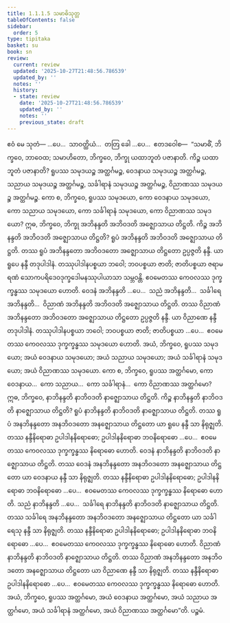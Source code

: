 ```yaml
---
title: 1.1.1.5 သမာဓိသုတ္တ
tableOfContents: false
sidebar:
  order: 5
type: tipitaka
basket: su
book: sn
review:
  current: review
  updated: '2025-10-27T21:48:56.786539'
  updated_by: ''
  notes: ''
  history:
  - state: review
    date: '2025-10-27T21:48:56.786539'
    updated_by: ''
    notes: ''
    previous_state: draft
---
```



<ReviewStatus review={frontmatter.review} showDetails={true} />

<HypothesisAnnotation frontmatter={frontmatter} />

<DynamicBreadcrumb />

<Division number="5" book="sn" e="ch" v="18" p="280">

<Paragraph number="61" book="sn">
ဧဝံ မေ သုတံ— …ပေ…  သာဝတ္ထိယံ…  တတြ ခေါ …ပေ…  ဧတဒဝေါစ—  “သမာဓိံ, ဘိက္ခဝေ, ဘာဝေထ; သမာဟိတော, ဘိက္ခဝေ, ဘိက္ခု ယထာဘူတံ ပဇာနာတိ. ကိဉ္စ ယထာဘူတံ ပဇာနာတိ? ရူပဿ သမုဒယဉ္စ အတ္ထင်္ဂမဉ္စ, ဝေဒနာယ သမုဒယဉ္စ အတ္ထင်္ဂမဉ္စ, သညာယ သမုဒယဉ္စ အတ္ထင်္ဂမဉ္စ, သင်္ခါရာနံ သမုဒယဉ္စ အတ္ထင်္ဂမဉ္စ, ဝိညာဏဿ သမုဒယဉ္စ အတ္ထင်္ဂမဉ္စ.
</Paragraph>

<Paragraph number="62" book="sn">
ကော စ, ဘိက္ခဝေ, ရူပဿ သမုဒယော, ကော ဝေဒနာယ သမုဒယော, ကော သညာယ သမုဒယော, ကော သင်္ခါရာနံ သမုဒယော, ကော ဝိညာဏဿ သမုဒယော? ဣဓ, ဘိက္ခဝေ, ဘိက္ခု အဘိနန္ဒတိ အဘိဝဒတိ အဇ္ဈောသာယ တိဋ္ဌတိ.
</Paragraph>

<Paragraph number="63" book="sn">
ကိဉ္စ အဘိနန္ဒတိ အဘိဝဒတိ အဇ္ဈောသာယ တိဋ္ဌတိ? ရူပံ အဘိနန္ဒတိ အဘိဝဒတိ အဇ္ဈောသာယ တိဋ္ဌတိ. တဿ ရူပံ အဘိနန္ဒတော အဘိဝဒတော အဇ္ဈောသာယ တိဋ္ဌတော ဥပ္ပဇ္ဇတိ နန္ဒီ. ယာ ရူပေ နန္ဒီ တဒုပါဒါနံ. တဿုပါဒါနပစ္စယာ ဘဝေါ; ဘဝပစ္စယာ ဇာတိ; ဇာတိပစ္စယာ ဇရာမရဏံ သောကပရိဒေဝဒုက္ခဒေါမနဿုပါယာသာ သမ္ဘဝန္တိ. ဧဝမေတဿ ကေဝလဿ ဒုက္ခက္ခန္ဓဿ သမုဒယော ဟောတိ.
</Paragraph>

<Paragraph number="64" book="sn">
ဝေဒနံ အဘိနန္ဒတိ …ပေ…  သညံ အဘိနန္ဒတိ…  သင်္ခါရေ အဘိနန္ဒတိ…  ဝိညာဏံ အဘိနန္ဒတိ အဘိဝဒတိ အဇ္ဈောသာယ တိဋ္ဌတိ. တဿ ဝိညာဏံ အဘိနန္ဒတော အဘိဝဒတော အဇ္ဈောသာယ တိဋ္ဌတော ဥပ္ပဇ္ဇတိ နန္ဒီ. ယာ ဝိညာဏေ နန္ဒီ တဒုပါဒါနံ. တဿုပါဒါနပစ္စယာ ဘဝေါ; ဘဝပစ္စယာ ဇာတိ; ဇာတိပစ္စယာ …ပေ…  ဧဝမေတဿ ကေဝလဿ ဒုက္ခက္ခန္ဓဿ သမုဒယော ဟောတိ.
</Paragraph>

<Paragraph number="65" book="sn">
အယံ, ဘိက္ခဝေ, ရူပဿ သမုဒယော; အယံ ဝေဒနာယ သမုဒယော; အယံ သညာယ သမုဒယော; အယံ သင်္ခါရာနံ သမုဒယော; အယံ ဝိညာဏဿ သမုဒယော.
</Paragraph>

<Paragraph number="66" book="sn">
ကော စ, ဘိက္ခဝေ, ရူပဿ အတ္ထင်္ဂမော, ကော ဝေဒနာယ…  ကော သညာယ…  ကော သင်္ခါရာနံ…  ကော ဝိညာဏဿ အတ္ထင်္ဂမော?
</Paragraph>

<Paragraph number="67" book="sn">
ဣဓ, ဘိက္ခဝေ, နာဘိနန္ဒတိ နာဘိဝဒတိ နာဇ္ဈောသာယ တိဋ္ဌတိ.
</Paragraph>

<Paragraph number="68" book="sn">
ကိဉ္စ နာဘိနန္ဒတိ နာဘိဝဒတိ နာဇ္ဈောသာယ တိဋ္ဌတိ? ရူပံ နာဘိနန္ဒတိ နာဘိဝဒတိ နာဇ္ဈောသာယ တိဋ္ဌတိ. တဿ ရူပံ အနဘိနန္ဒတော အနဘိဝဒတော အနဇ္ဈောသာယ တိဋ္ဌတော ယာ ရူပေ နန္ဒီ သာ နိရုဇ္ဈတိ. တဿ နန္ဒီနိရောဓာ ဥပါဒါနနိရောဓော; ဥပါဒါနနိရောဓာ ဘဝနိရောဓော …ပေ…  ဧဝမေတဿ ကေဝလဿ ဒုက္ခက္ခန္ဓဿ နိရောဓော ဟောတိ.
</Paragraph>

<Paragraph number="69" book="sn">
ဝေဒနံ နာဘိနန္ဒတိ နာဘိဝဒတိ နာဇ္ဈောသာယ တိဋ္ဌတိ. တဿ ဝေဒနံ အနဘိနန္ဒတော အနဘိဝဒတော အနဇ္ဈောသာယ တိဋ္ဌတော ယာ ဝေဒနာယ နန္ဒီ သာ နိရုဇ္ဈတိ. တဿ နန္ဒီနိရောဓာ ဥပါဒါနနိရောဓော; ဥပါဒါနနိရောဓာ ဘဝနိရောဓော …ပေ…  ဧဝမေတဿ ကေဝလဿ ဒုက္ခက္ခန္ဓဿ နိရောဓော ဟောတိ.
</Paragraph>

<Paragraph number="70" book="sn">
သညံ နာဘိနန္ဒတိ …ပေ…  သင်္ခါရေ နာဘိနန္ဒတိ နာဘိဝဒတိ နာဇ္ဈောသာယ တိဋ္ဌတိ. တဿ သင်္ခါရေ အနဘိနန္ဒတော အနဘိဝဒတော အနဇ္ဈောသာယ တိဋ္ဌတော ယာ သင်္ခါရေသု နန္ဒီ သာ နိရုဇ္ဈတိ. တဿ နန္ဒီနိရောဓာ ဥပါဒါနနိရောဓော; ဥပါဒါနနိရောဓာ ဘဝနိရောဓော …ပေ…  ဧဝမေတဿ ကေဝလဿ ဒုက္ခက္ခန္ဓဿ နိရောဓော ဟောတိ.
</Paragraph>

<Paragraph number="71" book="sn">
ဝိညာဏံ နာဘိနန္ဒတိ နာဘိဝဒတိ နာဇ္ဈောသာယ တိဋ္ဌတိ. တဿ ဝိညာဏံ အနဘိနန္ဒတော အနဘိဝဒတော အနဇ္ဈောသာယ တိဋ္ဌတော ယာ ဝိညာဏေ နန္ဒီ သာ နိရုဇ္ဈတိ. တဿ နန္ဒီနိရောဓာ ဥပါဒါနနိရောဓော …ပေ…  ဧဝမေတဿ ကေဝလဿ ဒုက္ခက္ခန္ဓဿ နိရောဓော ဟောတိ.
</Paragraph>

<Paragraph number="72" book="sn">
အယံ, ဘိက္ခဝေ, ရူပဿ အတ္ထင်္ဂမော, အယံ ဝေဒနာယ အတ္ထင်္ဂမော, အယံ သညာယ အတ္ထင်္ဂမော, အယံ သင်္ခါရာနံ အတ္ထင်္ဂမော, အယံ ဝိညာဏဿ အတ္ထင်္ဂမော”တိ.

</Paragraph>
</Division>

<Paragraph number="73" type="center" book="sn">
ပဉ္စမံ.
</Paragraph>
